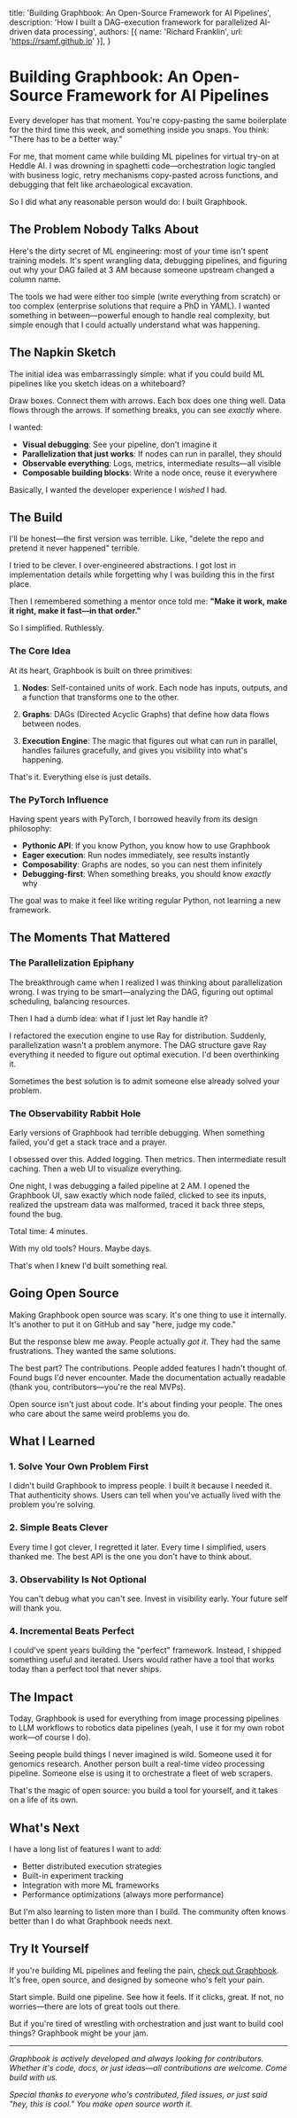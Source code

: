   title: 'Building Graphbook: An Open-Source Framework for AI Pipelines',
  description: 'How I built a DAG-execution framework for parallelized AI-driven data processing',
  authors: [{ name: 'Richard Franklin', url: 'https://rsamf.github.io' }],
}

# Building Graphbook: An Open-Source Framework for AI Pipelines

Every developer has that moment. You're copy-pasting the same boilerplate for the third time this week, and something inside you snaps. You think: "There has to be a better way."

For me, that moment came while building ML pipelines for virtual try-on at Heddle AI. I was drowning in spaghetti code—orchestration logic tangled with business logic, retry mechanisms copy-pasted across functions, and debugging that felt like archaeological excavation.

So I did what any reasonable person would do: I built Graphbook.

## The Problem Nobody Talks About

Here's the dirty secret of ML engineering: most of your time isn't spent training models. It's spent wrangling data, debugging pipelines, and figuring out why your DAG failed at 3 AM because someone upstream changed a column name.

The tools we had were either too simple (write everything from scratch) or too complex (enterprise solutions that require a PhD in YAML). I wanted something in between—powerful enough to handle real complexity, but simple enough that I could actually understand what was happening.

## The Napkin Sketch

The initial idea was embarrassingly simple: what if you could build ML pipelines like you sketch ideas on a whiteboard?

Draw boxes. Connect them with arrows. Each box does one thing well. Data flows through the arrows. If something breaks, you can see *exactly* where.

I wanted:
- **Visual debugging**: See your pipeline, don't imagine it
- **Parallelization that just works**: If nodes can run in parallel, they should
- **Observable everything**: Logs, metrics, intermediate results—all visible
- **Composable building blocks**: Write a node once, reuse it everywhere

Basically, I wanted the developer experience I *wished* I had.

## The Build

I'll be honest—the first version was terrible. Like, "delete the repo and pretend it never happened" terrible.

I tried to be clever. I over-engineered abstractions. I got lost in implementation details while forgetting why I was building this in the first place.

Then I remembered something a mentor once told me: **"Make it work, make it right, make it fast—in that order."**

So I simplified. Ruthlessly.

### The Core Idea

At its heart, Graphbook is built on three primitives:

1. **Nodes**: Self-contained units of work. Each node has inputs, outputs, and a function that transforms one to the other.

2. **Graphs**: DAGs (Directed Acyclic Graphs) that define how data flows between nodes.

3. **Execution Engine**: The magic that figures out what can run in parallel, handles failures gracefully, and gives you visibility into what's happening.

That's it. Everything else is just details.

### The PyTorch Influence

Having spent years with PyTorch, I borrowed heavily from its design philosophy:

- **Pythonic API**: If you know Python, you know how to use Graphbook
- **Eager execution**: Run nodes immediately, see results instantly
- **Composability**: Graphs are nodes, so you can nest them infinitely
- **Debugging-first**: When something breaks, you should know *exactly* why

The goal was to make it feel like writing regular Python, not learning a new framework.

## The Moments That Mattered

### The Parallelization Epiphany

The breakthrough came when I realized I was thinking about parallelization wrong. I was trying to be smart—analyzing the DAG, figuring out optimal scheduling, balancing resources.

Then I had a dumb idea: what if I just let Ray handle it?

I refactored the execution engine to use Ray for distribution. Suddenly, parallelization wasn't a problem anymore. The DAG structure gave Ray everything it needed to figure out optimal execution. I'd been overthinking it.

Sometimes the best solution is to admit someone else already solved your problem.

### The Observability Rabbit Hole

Early versions of Graphbook had terrible debugging. When something failed, you'd get a stack trace and a prayer.

I obsessed over this. Added logging. Then metrics. Then intermediate result caching. Then a web UI to visualize everything.

One night, I was debugging a failed pipeline at 2 AM. I opened the Graphbook UI, saw exactly which node failed, clicked to see its inputs, realized the upstream data was malformed, traced it back three steps, found the bug.

Total time: 4 minutes.

With my old tools? Hours. Maybe days.

That's when I knew I'd built something real.

## Going Open Source

Making Graphbook open source was scary. It's one thing to use it internally. It's another to put it on GitHub and say "here, judge my code."

But the response blew me away. People actually *got it*. They had the same frustrations. They wanted the same solutions.

The best part? The contributions. People added features I hadn't thought of. Found bugs I'd never encounter. Made the documentation actually readable (thank you, contributors—you're the real MVPs).

Open source isn't just about code. It's about finding your people. The ones who care about the same weird problems you do.

## What I Learned

### 1. Solve Your Own Problem First

I didn't build Graphbook to impress people. I built it because I needed it. That authenticity shows. Users can tell when you've actually lived with the problem you're solving.

### 2. Simple Beats Clever

Every time I got clever, I regretted it later. Every time I simplified, users thanked me. The best API is the one you don't have to think about.

### 3. Observability Is Not Optional

You can't debug what you can't see. Invest in visibility early. Your future self will thank you.

### 4. Incremental Beats Perfect

I could've spent years building the "perfect" framework. Instead, I shipped something useful and iterated. Users would rather have a tool that works today than a perfect tool that never ships.

## The Impact

Today, Graphbook is used for everything from image processing pipelines to LLM workflows to robotics data pipelines (yeah, I use it for my own robot work—of course I do).

Seeing people build things I never imagined is wild. Someone used it for genomics research. Another person built a real-time video processing pipeline. Someone else is using it to orchestrate a fleet of web scrapers.

That's the magic of open source: you build a tool for yourself, and it takes on a life of its own.

## What's Next

I have a long list of features I want to add:
- Better distributed execution strategies
- Built-in experiment tracking
- Integration with more ML frameworks
- Performance optimizations (always more performance)

But I'm also learning to listen more than I build. The community often knows better than I do what Graphbook needs next.

## Try It Yourself

If you're building ML pipelines and feeling the pain, [check out Graphbook](https://github.com/graphbook/graphbook). It's free, open source, and designed by someone who's felt your pain.

Start simple. Build one pipeline. See how it feels. If it clicks, great. If not, no worries—there are lots of great tools out there.

But if you're tired of wrestling with orchestration and just want to build cool things? Graphbook might be your jam.

---

*Graphbook is actively developed and always looking for contributors. Whether it's code, docs, or just ideas—all contributions are welcome. Come build with us.*

*Special thanks to everyone who's contributed, filed issues, or just said "hey, this is cool." You make open source worth it.*
